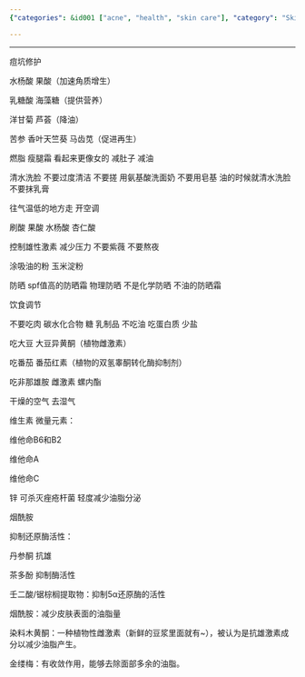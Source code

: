```yaml
---
{"categories": &id001 ["acne", "health", "skin care"], "category": "Skin Products and Diet", "date": "2022-06-15 06:40:37", "description": "This article discusses the importance of diet and skincare products in reducing oil production and preventing acne. It also highlights the role of stress management, temperature control, sun protection, and specific ingredients like fruit acids, honey, aloe vera, cinnamate, henna, and goldthread in maintaining healthy skin.", "tags": *id001, "title": "控油 祛痘"}

---
```


------

痘坑修护

水杨酸 果酸（加速角质增生）

乳糖酸 海藻糖（提供营养）

洋甘菊 芦荟（降油）

苦参 香叶天竺葵 马齿苋（促进再生）

燃脂 瘦腿霜 看起来更像女的 减肚子 减油

清水洗脸 不要过度清洁 不要搓 用氨基酸洗面奶 不要用皂基 油的时候就清水洗脸 不要抹乳膏

往气温低的地方走 开空调

刷酸 果酸 水杨酸 杏仁酸

控制雄性激素 减少压力 不要紫薇 不要熬夜

涂吸油的粉 玉米淀粉

防晒 spf值高的防晒霜 物理防晒 不是化学防晒 不油的防晒霜

饮食调节

不要吃肉 碳水化合物 糖 乳制品 不吃油 吃蛋白质 少盐

吃大豆 大豆异黄酮（植物雌激素）

吃番茄 番茄红素（植物的双氢睾酮转化酶抑制剂）

吃非那雄胺 雌激素 螺内酯

干燥的空气 去湿气

维生素 微量元素：

维他命B6和B2

维他命A

维他命C

锌 可杀灭痤疮杆菌 轻度减少油脂分泌

烟酰胺

抑制还原酶活性：

丹参酮 抗雄

茶多酚 抑制酶活性

壬二酸/锯棕榈提取物：抑制5α还原酶的活性

烟酰胺：减少皮肤表面的油脂量

染料木黄酮：一种植物性雌激素（新鲜的豆浆里面就有~），被认为是抗雄激素成分以减少油脂产生。

金缕梅：有收敛作用，能够去除面部多余的油脂。

